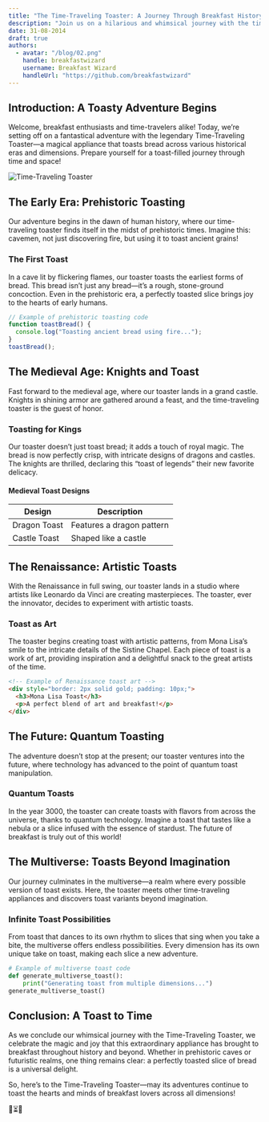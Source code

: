 ```yaml
---
title: "The Time-Traveling Toaster: A Journey Through Breakfast History"
description: "Join us on a hilarious and whimsical journey with the time-traveling toaster. Discover how this magical appliance toasted bread across different historical eras and dimensions."
date: 31-08-2014
draft: true
authors:
  - avatar: "/blog/02.png"
    handle: breakfastwizard
    username: Breakfast Wizard
    handleUrl: "https://github.com/breakfastwizard"
---
```


## Introduction: A Toasty Adventure Begins

Welcome, breakfast enthusiasts and time-travelers alike! Today, we’re setting off on a fantastical adventure with the legendary Time-Traveling Toaster—a magical appliance that toasts bread across various historical eras and dimensions. Prepare yourself for a toast-filled journey through time and space!

![Time-Traveling Toaster](/images/blog/1.jpeg)

## The Early Era: Prehistoric Toasting

Our adventure begins in the dawn of human history, where our time-traveling toaster finds itself in the midst of prehistoric times. Imagine this: cavemen, not just discovering fire, but using it to toast ancient grains!

### The First Toast

In a cave lit by flickering flames, our toaster toasts the earliest forms of bread. This bread isn’t just any bread—it’s a rough, stone-ground concoction. Even in the prehistoric era, a perfectly toasted slice brings joy to the hearts of early humans.

```javascript
// Example of prehistoric toasting code
function toastBread() {
  console.log("Toasting ancient bread using fire...");
}
toastBread();
```

## The Medieval Age: Knights and Toast

Fast forward to the medieval age, where our toaster lands in a grand castle. Knights in shining armor are gathered around a feast, and the time-traveling toaster is the guest of honor.

### Toasting for Kings

Our toaster doesn’t just toast bread; it adds a touch of royal magic. The bread is now perfectly crisp, with intricate designs of dragons and castles. The knights are thrilled, declaring this “toast of legends” their new favorite delicacy.

#### Medieval Toast Designs

| Design       | Description               |
| ------------ | ------------------------- |
| Dragon Toast | Features a dragon pattern |
| Castle Toast | Shaped like a castle      |

## The Renaissance: Artistic Toasts

With the Renaissance in full swing, our toaster lands in a studio where artists like Leonardo da Vinci are creating masterpieces. The toaster, ever the innovator, decides to experiment with artistic toasts.

### Toast as Art

The toaster begins creating toast with artistic patterns, from Mona Lisa’s smile to the intricate details of the Sistine Chapel. Each piece of toast is a work of art, providing inspiration and a delightful snack to the great artists of the time.

```html
<!-- Example of Renaissance toast art -->
<div style="border: 2px solid gold; padding: 10px;">
  <h3>Mona Lisa Toast</h3>
  <p>A perfect blend of art and breakfast!</p>
</div>
```

## The Future: Quantum Toasting

The adventure doesn’t stop at the present; our toaster ventures into the future, where technology has advanced to the point of quantum toast manipulation.

### Quantum Toasts

In the year 3000, the toaster can create toasts with flavors from across the universe, thanks to quantum technology. Imagine a toast that tastes like a nebula or a slice infused with the essence of stardust. The future of breakfast is truly out of this world!

## The Multiverse: Toasts Beyond Imagination

Our journey culminates in the multiverse—a realm where every possible version of toast exists. Here, the toaster meets other time-traveling appliances and discovers toast variants beyond imagination.

### Infinite Toast Possibilities

From toast that dances to its own rhythm to slices that sing when you take a bite, the multiverse offers endless possibilities. Every dimension has its own unique take on toast, making each slice a new adventure.

```python
# Example of multiverse toast code
def generate_multiverse_toast():
    print("Generating toast from multiple dimensions...")
generate_multiverse_toast()
```

## Conclusion: A Toast to Time

As we conclude our whimsical journey with the Time-Traveling Toaster, we celebrate the magic and joy that this extraordinary appliance has brought to breakfast throughout history and beyond. Whether in prehistoric caves or futuristic realms, one thing remains clear: a perfectly toasted slice of bread is a universal delight.

So, here’s to the Time-Traveling Toaster—may its adventures continue to toast the hearts and minds of breakfast lovers across all dimensions!

🍞⏳✨
